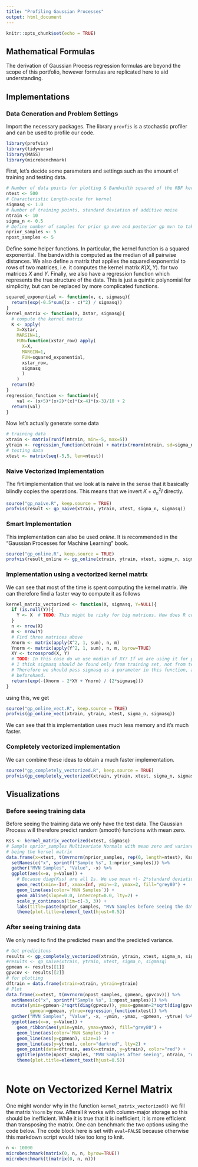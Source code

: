 ```yaml
---
title: "Profiling Gaussian Processes"
output: html_document
---
```


```r
knitr::opts_chunk$set(echo = TRUE)
```

## Mathematical Formulas
The derivation of Gaussian Process regression formulas are beyond the scope of this portfolio, however formulas are replicated here to aid understanding.

## Implementations
### Data Generation and Problem Settings
Import the necessary packages. The library `provfis` is a stochastic profiler and can be used to profile our code.
```r
library(profvis)
library(tidyverse)
library(MASS)
library(microbenchmark)
```

First, let's decide some parameters and settings such as the amount of training and testing data.
```r
# Number of data points for plotting & Bandwidth squared of the RBF kernel
ntest <- 500
# Characteristic Length-scale for kernel
sigmasq <- 1.0
# Number of training points, standard deviation of additive noise
ntrain <- 10
sigma_n <- 0.5
# Define number of samples for prior gp mvn and posterior gp mvn to take
nprior_samples <- 5
npost_samples <- 5
```
Define some helper functions. In particular, the kernel function is a squared exponential. The bandwidth is computed as the median of all pairwise distances. We also define a matrix that applies the squared exponential to rows of two matrices, i.e. it computes the kernel matrix $K(X, Y)$. for two matrices $X$ and $Y$. Finally, we also have a regression function which represents the true structure of the data. This is just a quintic polynomial for simplicity, but can be replaced by more complicated functions.
```r
squared_exponential <- function(x, c, sigmasq){
  return(exp(-0.5*sum((x - c)^2) / sigmasq))
}
kernel_matrix <- function(X, Xstar, sigmasq){
  # compute the kernel matrix
  K <- apply(
    X=Xstar,
    MARGIN=1, 
    FUN=function(xstar_row) apply(
      X=X, 
      MARGIN=1, 
      FUN=squared_exponential, 
      xstar_row,
      sigmasq
      )
    )
  return(K)
}
regression_function <- function(x){
    val <- (x+5)*(x+2)*(x)*(x-4)*(x-3)/10 + 2
  return(val)
}
```
Now let's actually generate some data
```r
# training data
xtrain <- matrix(runif(ntrain, min=-5, max=5))
ytrain <- regression_function(xtrain) + matrix(rnorm(ntrain, sd=sigma_n))
# testing data
xtest <- matrix(seq(-5,5, len=ntest))
```
### Naive Vectorized Implementation
The firt implementation that we look at is naive in the sense that it basically blindly copies the operations. This means that we invert $K + \sigma_n^2 I$ directly.
```r
source("gp_naive.R", keep.source = TRUE)
profvis(result <- gp_naive(xtrain, ytrain, xtest, sigma_n, sigmasq))
```

### Smart Implementation
This implementation can also be used _online_. It is recommended in the "Gaussian Processes for Machine Learning" book.
```r
source("gp_online.R", keep.source = TRUE)
profvis(result_online <- gp_online(xtrain, ytrain, xtest, sigma_n, sigmasq))
```

### Implementation using a vectorized kernel matrix
We can see that most of the time is spent computing the kernel matrix. We can therefore find a faster way to compute it as follows
```r
kernel_matrix_vectorized <- function(X, sigmasq, Y=NULL){
  if (is.null(Y)){
    Y <- X  # TODO: This might be risky for big matrices. How does R copy work? Maybe split the code into two?
  }
  n <- nrow(X)
  m <- nrow(Y)
  # Find three matrices above
  Xnorm <- matrix(apply(X^2, 1, sum), n, m)
  Ynorm <- matrix(apply(Y^2, 1, sum), n, m, byrow=TRUE)
  XY <- tcrossprod(X, Y)
  # TODO: In this case do we use median of XY? If we are using it for prediction
  # I think sigmasq should be found only from training set, not from testing set.
  # Therefore we should pass sigmasq as a parameter in this function, and should be calculated 
  # beforehand.
  return(exp(-(Xnorm - 2*XY + Ynorm) / (2*sigmasq)))
}
```

using this, we get

```r
source("gp_online_vect.R", keep.source = TRUE)
profvis(gp_online_vect(xtrain, ytrain, xtest, sigma_n, sigmasq))
```

We can see that this implementation uses much less memory and it's much faster.

### Completely vectorized implementation
We can combine these ideas to obtain a much faster implementation.

```r
source("gp_completely_vectorized.R", keep.source = TRUE)
profvis(gp_completely_vectorized(xtrain, ytrain, xtest, sigma_n, sigmasq), interval=0.005)
```

## Visualizations
### Before seeing training data
Before seeing the training data we only have the test data. The Gaussian Process will therefore predict random (smooth) functions with mean zero.
```r
Kss <- kernel_matrix_vectorized(xtest, sigmasq)
# Sample nprior_samples Multivariate Normals with mean zero and variance-covariance
# being the kernel matrix
data.frame(x=xtest, t(mvrnorm(nprior_samples, rep(0, length=ntest), Kss))) %>% 
  setNames(c("x", sprintf("Sample %s", 1:nprior_samples))) %>% 
  gather("MVN Samples", "Value", -x) %>% 
  ggplot(aes(x=x, y=Value)) + 
    # Because diag(Kss) are all 1s. We use mean +\- 2*standard deviation
    geom_rect(xmin=-Inf, xmax=Inf, ymin=-2, ymax=2, fill="grey80") + 
    geom_line(aes(color=`MVN Samples`)) +
    geom_abline(slope=0.0, intercept=0.0, lty=2) + 
    scale_y_continuous(lim=c(-3, 3)) + 
    labs(title=paste(nprior_samples, "MVN Samples before seeing the data")) + 
    theme(plot.title=element_text(hjust=0.5))
```

### After seeing training data
We only need to find the predicted mean and the predicted variance.
```r
# Get predicitons
results <- gp_completely_vectorized(xtrain, ytrain, xtest, sigma_n, sigmasq)
#results <- gp_naive(xtrain, ytrain, xtest, sigma_n, sigmasq)
gpmean <- results[[1]]
gpvcov <- results[[2]]
# for plotting
dftrain = data.frame(xtrain=xtrain, ytrain=ytrain)
# Plot
data.frame(x=xtest, t(mvrnorm(npost_samples, gpmean, gpvcov))) %>% 
  setNames(c("x", sprintf("Sample %s", 1:npost_samples))) %>% 
  mutate(ymin=gpmean-2*sqrt(diag(gpvcov)), ymax=gpmean+2*sqrt(diag(gpvcov)),
         gpmean=gpmean, ytrue=regression_function(xtest)) %>% 
  gather("MVN Samples", "Value", -x, -ymin, -ymax, -gpmean, -ytrue) %>% 
  ggplot(aes(x=x, y=Value)) + 
    geom_ribbon(aes(ymin=ymin, ymax=ymax), fill="grey80") + 
    geom_line(aes(color=`MVN Samples`)) +
    geom_line(aes(y=gpmean), size=1) +
    geom_line(aes(y=ytrue), color="darkred", lty=2) + 
    geom_point(data=dftrain, aes(x=xtrain, y=ytrain), color="red") +
    ggtitle(paste(npost_samples, "MVN Samples after seeing", ntrain, "data points")) + 
    theme(plot.title=element_text(hjust=0.5))
    
```


# Note on Vectorized Kernel Matrix
One might wonder why in the function `kernel_matrix_vectorized()` we fill the matrix `Ynorm` by row. Afterall `R` works with column-major storage so this should be inefficient. While it is true that it is inefficient, it is more efficient than transposing the matrix. One can benchmark the two options using the code below. The code block here is set with `eval=FALSE` because otherwise this markdown script would take too long to knit.
```r
n <- 10000
microbenchmark(matrix(0, n, n, byrow=TRUE))
microbenchmark(t(matrix(0, n, n)))
```



